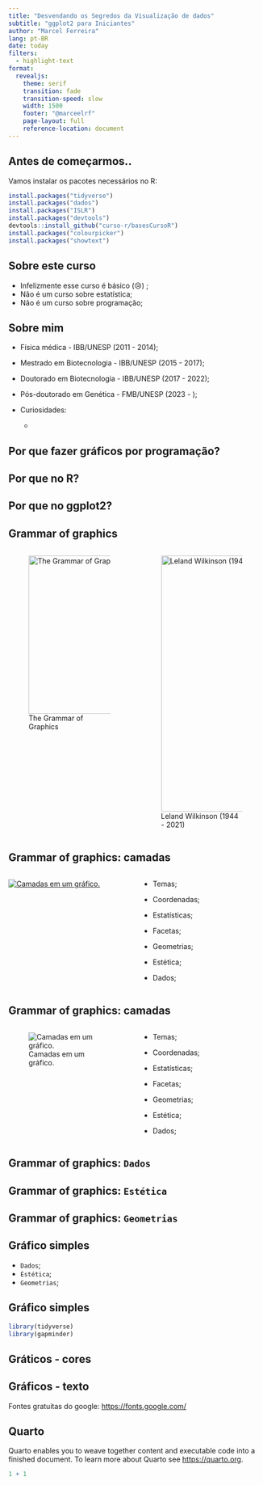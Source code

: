 ```yaml
---
title: "Desvendando os Segredos da Visualização de dados"
subtitle: "ggplot2 para Iniciantes"
author: "Marcel Ferreira"
lang: pt-BR
date: today
filters:
  - highlight-text
format:
  revealjs:
    theme: serif
    transition: fade
    transition-speed: slow
    width: 1500
    footer: "@marceelrf"
    page-layout: full
    reference-location: document
---
```


## Antes de começarmos..

Vamos instalar os pacotes necessários no R:

```r
install.packages("tidyverse")
install.packages("dados")
install.packages("ISLR")
install.packages("devtools")
devtools::install_github("curso-r/basesCursoR")
install.packages("colourpicker")
install.packages("showtext")
```

## Sobre este curso

-   Infelizmente esse curso é básico (😢) ;
-   Não é um curso sobre estatística;
-   Não é um curso sobre programação;

## Sobre mim

-   Física médica - IBB/UNESP (2011 - 2014);

-   Mestrado em Biotecnologia - IBB/UNESP (2015 - 2017);

-   Doutorado em Biotecnologia - IBB/UNESP (2017 - 2022);

-   Pós-doutorado em Genética - FMB/UNESP (2023 - );

::: incremental
-   Curiosidades:

    -   
:::

## Por que fazer gráficos por programação?

## Por que no R?

## Por que no ggplot2?

## Grammar of graphics

::: columns
::: {.column width="50%"}
![The Grammar of Graphics](https://media.springernature.com/full/springer-static/cover-hires/book/978-0-387-28695-2?as=webp){fig-align="left" width="313"}
:::

::: {.column width="50%"}
![Leland Wilkinson (1944 - 2021)](https://upload.wikimedia.org/wikipedia/en/b/b5/Leland_Wilkinson.png){fig-align="left" width="507"}
:::
:::

## Grammar of graphics: camadas

::: columns
::: {.column width="50%"}
[![Camadas em um gráfico.](https://www.dotlayer.org/en/grammar-of-graphics/2018-09-01-grammar-of-graphics_files/figure-html/image_gg.png)](https://www.dotlayer.org/en/grammar-of-graphics/)
:::

::: {.column width="50%"}
-   Temas;

-   Coordenadas;

-   Estatísticas;

-   Facetas;

-   Geometrias;

-   Estética;

-   Dados;
:::
:::

## Grammar of graphics: camadas {transition="none"}

::: columns
::: {.column width="50%"}
![Camadas em um gráfico.](https://www.dotlayer.org/en/grammar-of-graphics/2018-09-01-grammar-of-graphics_files/figure-html/image_gg.png)
:::

::: {.column width="50%"}
-   Temas;

-   Coordenadas;

-   Estatísticas;

-   Facetas;

-   [Geometrias]{colour="#b22222"};

-   [Estética]{colour="#b22222"};

-   [Dados]{colour="#b22222"};
:::
:::

## Grammar of graphics: `Dados`

## Grammar of graphics: `Estética`

## Grammar of graphics: `Geometrias`

## Gráfico simples

-   `Dados`;
-   `Estética`;
-   `Geometrias`;

## Gráfico simples

```r
library(tidyverse)
library(gapminder)
```

## Gráticos - cores

## Gráficos - texto

Fontes gratuitas do google: <https://fonts.google.com/>

## Quarto

Quarto enables you to weave together content and executable code into a finished document. To learn more about Quarto see <https://quarto.org>.

```r
1 + 1
```
